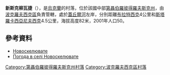 {{coord|47|56|13|N|36|11|22|E|scale:30000_region:UA|display=title}}

'''新斯克柳瓦捷'''（{{lang-uk|Новоскелювате}}），是[[烏克蘭|烏克蘭]]的村落，位於該國中部[[第聶伯羅彼得羅夫斯克州|第聶伯羅彼得羅夫斯克州]]，由[[波克羅夫西克區|波克羅夫西克區]]負責管轄，處於[[蓋丘爾河|蓋丘爾河]]左岸，分別距離[[布拉特西克_(波克羅夫西克區)|布拉特西克]]4公里和[[斯塔羅卡西亞尼夫西克|斯塔羅卡西亞尼夫西克]]4.5公里，海拔高度82米，2001年人口50。

==參考資料==
*[http://gska2.rada.gov.ua/pls/z7502/A005?rdat1=29.01.2010&rf7571=6118 Новоскелювате]{{dead link|date=2018年3月 |bot=InternetArchiveBot |fix-attempted=yes }}
*[http://weather.in.ua/ua/dnepropetrovskaja/18186 Погода в селі Новоскелювате] {{Wayback|url=http://weather.in.ua/ua/dnepropetrovskaja/18186 |date=20160607091606 }}

{{DEFAULTSORT:Новоскелювате}}
[[Category:第聶伯羅彼得羅夫斯克州村落|Category:第聶伯羅彼得羅夫斯克州村落]]
[[Category:波克羅夫西克區村落|Category:波克羅夫西克區村落]]


{{Dnipropetrovsk-geo-stub}}